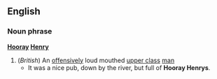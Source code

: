 ==English==
===Noun phrase===
'''[[Hooray]] [[Henry]]'''
#(''British'') An [[offensive]]ly loud mouthed [[upper class]] [[man]]
#* It was a nice pub, down by the river, but full of '''Hooray Henrys'''.